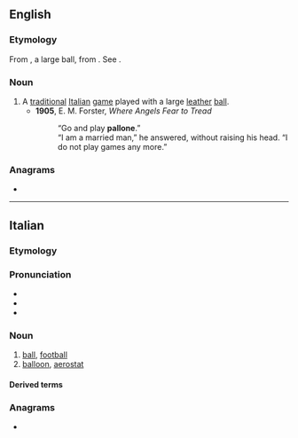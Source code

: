 {{also|Pallone}}
==English==

===Etymology===
From {{etyl|it|en}}, a large ball, from {{m|it|palla||ball}}. See {{m|en|balloon}}.

===Noun===
{{en-noun|-}}

# A [[traditional]] [[Italian]] [[game]] played with a large [[leather]] [[ball]].
#* '''1905''', E. M. Forster, ''Where Angels Fear to Tread''
#*: “Go and play '''pallone'''.”<br>“I am a married man,” he answered, without raising his head. “I do not play games any more.”

===Anagrams===
* {{anagrams|en|pœnall}}

----

==Italian==

===Etymology===
{{suffix|palla|one|lang=it}}

===Pronunciation===
* {{IPA|/pal.ˈlo.ne/|[pal.ˈloː.ne]|lang=it}}
* {{rhymes|one|lang=it}}
* {{hyphenation|pal|ló|ne|lang=it}}

===Noun===
{{it-noun|m}}

# [[ball]], [[football]]
# [[balloon]], [[aerostat]]

====Derived terms====
{{der3|lang=it|{{l|it|pallone sonda||weather balloon}}}}

===Anagrams===
* {{l|it|panello}}